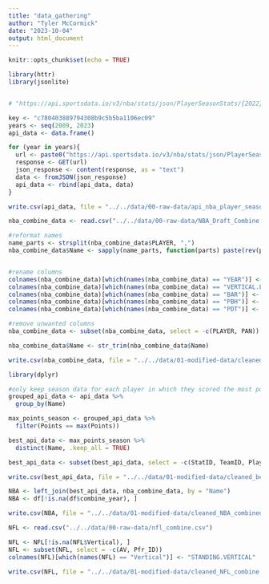 ```yaml
---
title: "data_gathering"
author: "Tyler McCormick"
date: "2023-10-04"
output: html_document
---
```


```r
knitr::opts_chunk$set(echo = TRUE)
```


```r
library(httr)
library(jsonlite)


# "https://api.sportsdata.io/v3/nba/stats/json/PlayerSeasonStats/{2022}?key="

key <- "c780403889794308b9c5b5ba1106ec09"
years <- seq(2009, 2023)
api_data <- data.frame()

for (year in years){
  url <- paste0("https://api.sportsdata.io/v3/nba/stats/json/PlayerSeasonStats/", year, "?key=", key)
  response <- GET(url)
  json_response <- content(response, as = "text")
  data <- fromJSON(json_response)
  api_data <- rbind(api_data, data)
}

write.csv(api_data, file = "../../data/00-raw-data/api_nba_player_season.csv")
```

```r

nba_combine_data <- read.csv("../../data/00-raw-data/NBA_Draft_Combine.csv")

#reformat names 
name_parts <- strsplit(nba_combine_data$PLAYER, ",")
nba_combine_data$Name <- sapply(name_parts, function(parts) paste(rev(parts), collapse = " "))


#rename columns
colnames(nba_combine_data)[which(names(nba_combine_data) == "YEAR")] <- "combine_year"
colnames(nba_combine_data)[which(names(nba_combine_data) == "VERTICAL.LEAP")] <- "MAX.VERTICAL"
colnames(nba_combine_data)[which(names(nba_combine_data) == "BAR")] <- "WINGSPAN.HEIGHT.RATIO"
colnames(nba_combine_data)[which(names(nba_combine_data) == "PBH")] <- "STANDING.TOUCH"
colnames(nba_combine_data)[which(names(nba_combine_data) == "PDT")] <- "MAX.TOUCH"

#remove unwanted columns
nba_combine_data <- subset(nba_combine_data, select = -c(PLAYER, PAN))

nba_combine_data$Name <- str_trim(nba_combine_data$Name)

write.csv(nba_combine_data, file = "../../data/01-modified-data/cleaned_nba_combine.csv")

```

```r
library(dplyr)

#only keep season data for each player in which they scored the most points
grouped_api_data <- api_data %>%
  group_by(Name)

max_points_season <- grouped_api_data %>%
  filter(Points == max(Points))

best_api_data <- max_points_season %>%
  distinct(Name, .keep_all = TRUE)

best_api_data <- subset(best_api_data, select = -c(StatID, TeamID, PlayerID, SeasonType, GlobalTeamID, Updated, Seconds, FantasyPointsDraftKings, FantasyPointsYahoo, FantasyPointsFanDuel, FantasyPointsFantasyDraft, IsClosed, LineupConfirmed, LineupStatus))

write.csv(best_api_data, file = "../../data/01-modified-data/cleaned_best_NBA_season_player.csv")


```

```r


NBA <- left_join(best_api_data, nba_combine_data, by = "Name")
NBA <- df[!is.na(df$combine_year), ]

write.csv(NBA, file = "../../data/01-modified-data/cleaned_NBA_combined.csv")


```

```r

NFL <- read.csv("../../data/00-raw-data/nfl_combine.csv")

NFL <- NFL[!is.na(NFL$Vertical), ]
NFL <- subset(NFL, select = -c(AV, Pfr_ID))
colnames(NFL)[which(names(NFL) == "Vertical")] <- "STANDING.VERTICAL"

write.csv(NFL, file = "../../data/01-modified-data/cleaned_NFL_combine.csv")
```

